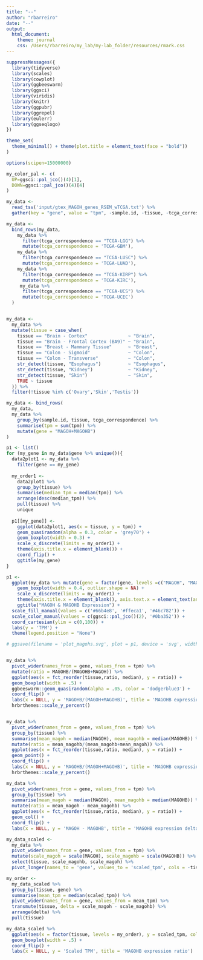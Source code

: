 ```yaml
---
title: "--"
author: "rbarreiro"
date: "--"
output: 
  html_document: 
    theme: journal
    css: /Users/rbarreiro/my_lab/my-lab_folder/resources/rmark.css
---
```


```r
suppressMessages({
  library(tidyverse)
  library(scales)
  library(cowplot)
  library(ggbeeswarm)
  library(ggsci)
  library(viridis)
  library(knitr)
  library(ggpubr)
  library(ggrepel)
  library(eulerr)
  library(ggseqlogo)
})

theme_set(
  theme_minimal() + theme(plot.title = element_text(face = "bold"))
)

options(scipen=15000000)

my_color_pal <- c(
  UP=ggsci::pal_jco()(4)[1],
  DOWN=ggsci::pal_jco()(4)[4]
)

my_data <-
  read_tsv('input/gtex_MAGOH_genes_RSEM_wTCGA.txt') %>%
  gather(key = "gene", value = "tpm", -sample.id, -tissue, -tcga_correspondence)

my_data <- 
  bind_rows(my_data,
    my_data %>%
      filter(tcga_correspondence == "TCGA-LGG") %>%
      mutate(tcga_correspondence = 'TCGA-GBM'),
    my_data %>%
      filter(tcga_correspondence == "TCGA-LUSC") %>%
      mutate(tcga_correspondence = 'TCGA-LUAD'),
    my_data %>%
      filter(tcga_correspondence == "TCGA-KIRP") %>%
      mutate(tcga_correspondence = 'TCGA-KIRC'),
     my_data %>%
      filter(tcga_correspondence == "TCGA-UCS") %>%
      mutate(tcga_correspondence = 'TCGA-UCEC')
  )


my_data <-
  my_data %>%
  mutate(tissue = case_when(
    tissue == "Brain - Cortex"               ~ "Brain",
    tissue == "Brain - Frontal Cortex (BA9)" ~ "Brain",
    tissue == "Breast - Mammary Tissue"      ~ "Breast",
    tissue == "Colon - Sigmoid"              ~ "Colon",
    tissue == "Colon - Transverse"           ~ "Colon",
    str_detect(tissue, "Esophagus")          ~ "Esophagus",
    str_detect(tissue, "Kidney")             ~ "Kidney",
    str_detect(tissue, "Skin")               ~ "Skin",
    TRUE ~ tissue
  )) %>%
  filter(!tissue %in% c('Ovary','Skin','Testis'))

my_data <- bind_rows(
  my_data,
  my_data %>%
    group_by(sample.id, tissue, tcga_correspondence) %>%
    summarise(tpm = sum(tpm)) %>%
    mutate(gene = "MAGOH+MAGOHB")
)

p1 <- list()
for (my_gene in my_data$gene %>% unique()){
  data2plot1 <- my_data %>%
    filter(gene == my_gene)
    
  my_order1 <- 
    data2plot1 %>% 
    group_by(tissue) %>%
    summarise(median_tpm = median(tpm)) %>%
    arrange(desc(median_tpm)) %>%
    pull(tissue) %>%
    unique
    
  p1[[my_gene]] <-
    ggplot(data2plot1, aes(x = tissue, y = tpm)) +
    geom_quasirandom(alpha = 0.3, color = 'grey70') +
    geom_boxplot(width = 0.3) +
    scale_x_discrete(limits = my_order1) +
    theme(axis.title.x = element_blank()) +
    coord_flip() +
    ggtitle(my_gene)
}

p1 <-
  ggplot(my_data %>% mutate(gene = factor(gene, levels =c("MAGOH", "MAGOHB", "MAGOH+MAGOHB"))), aes(x = tissue, y = tpm, color = gene, fill = gene)) +
    geom_boxplot(width = 0.4, outlier.shape = NA) +
    scale_x_discrete(limits = my_order1) +
    theme(axis.title.x = element_blank(), axis.text.x = element_text(angle = 40, hjust = 1)) +
    ggtitle("MAGOH & MAGOHB Expression") +
  scale_fill_manual(values = c('#66b4e8', '#ffeca1', '#46c782')) +
  scale_color_manual(values = c(ggsci::pal_jco()(2), '#0ba352')) +
  coord_cartesian(ylim = c(0,100)) +
  labs(y = 'TPM') +
  theme(legend.position = "None")

# ggsave(filename = 'plot_magohs.svg', plot = p1, device = 'svg', width = 4, height = 2)


my_data %>%
  pivot_wider(names_from = gene, values_from = tpm) %>%
  mutate(ratio = MAGOHB/(MAGOHB+MAGOH)) %>%
  ggplot(aes(x = fct_reorder(tissue,ratio, median), y = ratio)) +
  geom_boxplot(width = .5) +
  ggbeeswarm::geom_quasirandom(alpha = .05, color = 'dodgerblue3') +
  coord_flip() +
  labs(x = NULL, y = 'MAGOHB/(MAGOH+MAGOHB)', title = 'MAGOHB expression ratio') +
  hrbrthemes::scale_y_percent()


my_data %>%
  pivot_wider(names_from = gene, values_from = tpm) %>%
  group_by(tissue) %>%
  summarise(mean_magoh = median(MAGOH), mean_magohb = median(MAGOHB)) %>%
  mutate(ratio = mean_magohb/(mean_magohb+mean_magoh)) %>%
  ggplot(aes(x = fct_reorder(tissue,ratio, median), y = ratio)) +
  geom_point() +
  coord_flip() +
  labs(x = NULL, y = 'MAGOHB/(MAGOH+MAGOHB)', title = 'MAGOHB expression ratio (median)') +
  hrbrthemes::scale_y_percent()

my_data %>%
  pivot_wider(names_from = gene, values_from = tpm) %>%
  group_by(tissue) %>%
  summarise(mean_magoh = median(MAGOH), mean_magohb = median(MAGOHB)) %>%
  mutate(ratio = mean_magoh - mean_magohb) %>%
  ggplot(aes(x = fct_reorder(tissue,ratio, median), y = ratio)) +
  geom_col() +
  coord_flip() +
  labs(x = NULL, y = 'MAGOH - MAGOHB', title = 'MAGOHB expression delta (median)')

my_data_scaled <-
  my_data %>%
  pivot_wider(names_from = gene, values_from = tpm) %>%
  mutate(scale_magoh = scale(MAGOH), scale_magohb = scale(MAGOHB)) %>%
  select(tissue, scale_magohb, scale_magoh) %>%
  pivot_longer(names_to = 'gene', values_to = 'scaled_tpm', cols = -tissue)

my_order <-
  my_data_scaled %>%
  group_by(tissue, gene) %>%
  summarise(mean_tpm = median(scaled_tpm)) %>%
  pivot_wider(names_from = gene, values_from = mean_tpm) %>%
  transmute(tissue, delta = scale_magoh - scale_magohb) %>%
  arrange(delta) %>%
  pull(tissue)

my_data_scaled %>%
  ggplot(aes(x = factor(tissue, levels = my_order), y = scaled_tpm, color = gene)) +
  geom_boxplot(width = .5) +
  coord_flip() +
  labs(x = NULL, y = 'Scaled TPM', title = 'MAGOHB expression ratio')
```
